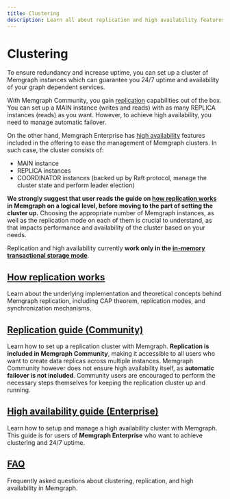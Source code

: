 ```yaml
---
title: Clustering
description: Learn all about replication and high availability features in Memgraph.
---
```



# Clustering

To ensure redundancy and increase uptime, you can set up a cluster of Memgraph instances which can
guarantee you 24/7 uptime and availability of your graph dependent services.

With Memgraph Community, you gain [replication](/clustering/replication) capabilities out of the box.
You can set up a MAIN instance (writes and reads) with as many REPLICA instances (reads) as you want.
However, to achieve high availability, you need to manage automatic failover. 

On the other hand, Memgraph Enterprise has [high availability](/clustering/high-availability) features included in the
offering to ease the management of Memgraph clusters. In such case, the cluster
consists of: 
- MAIN instance
- REPLICA instances
- COORDINATOR instances (backed up by Raft protocol, manage the cluster state and perform leader election)

<Callout type="info">

**We strongly suggest that user reads the guide on [how replication works](/clustering/concepts/how-replication-works)
in Memgraph on a logical level, before moving to the part of setting the cluster up.**
Choosing the appropriate number of Memgraph instances, as well as the replication mode on each
of them is crucial to understand, as that impacts performance and availability of the cluster based on your needs.

</Callout>

<Callout>

Replication and high availability currently **work only in the [in-memory
transactional storage mode](/fundamentals/storage-memory-usage#in-memory-transactional-storage-mode-default)**.

</Callout>

## [How replication works](/clustering/concepts/how-replication-works)

Learn about the underlying implementation and theoretical concepts behind Memgraph replication, including CAP theorem, replication modes, and synchronization mechanisms.

## [Replication guide (Community)](/clustering/replication)

Learn how to set up a replication cluster with Memgraph. 
**Replication is included in Memgraph Community**, making it accessible to all users who want to create data replicas across multiple instances.
Memgraph Community however does not ensure high availability itself, as **automatic failover is not included**. Community users are encouraged to 
perform the necessary steps themselves for keeping the replication cluster up and running.

## [High availability guide (Enterprise)](/clustering/high-availability)

Learn how to setup and manage a high availability cluster with Memgraph.
This guide is for users of **Memgraph Enterprise** who want to achieve clustering and 24/7 uptime.

## [FAQ](/clustering/faq)

Frequently asked questions about clustering, replication, and high availability in Memgraph.

<CommunityLinks/>